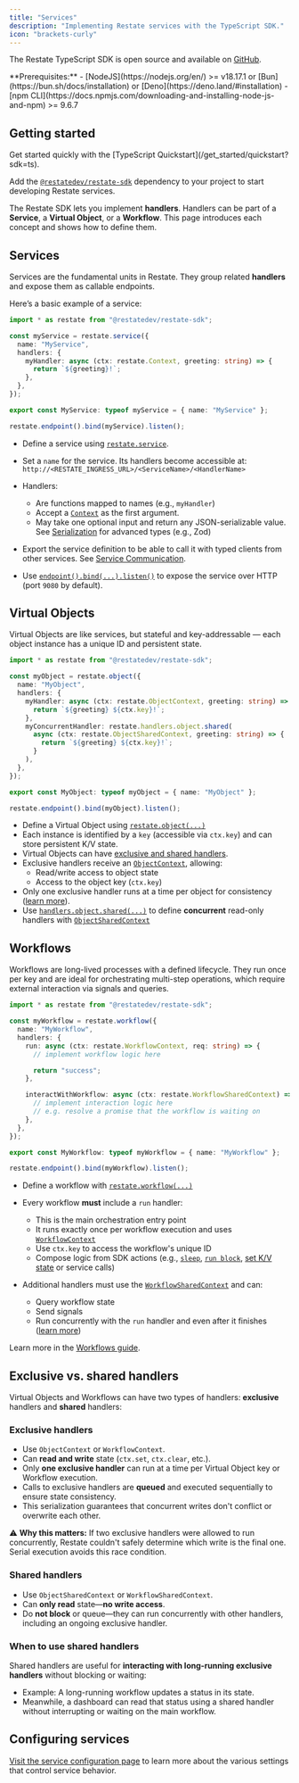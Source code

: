 ```yaml
---
title: "Services"
description: "Implementing Restate services with the TypeScript SDK."
icon: "brackets-curly"
---
```



The Restate TypeScript SDK is open source and available on [GitHub](https://github.com/restatedev/sdk-typescript).

<Note>
**Prerequisites:**  
- [NodeJS](https://nodejs.org/en/) >= v18.17.1 or [Bun](https://bun.sh/docs/installation) or [Deno](https://deno.land/#installation)  
- [npm CLI](https://docs.npmjs.com/downloading-and-installing-node-js-and-npm) >= 9.6.7
</Note>

## Getting started 
<Tip>
    Get started quickly with the [TypeScript Quickstart](/get_started/quickstart?sdk=ts).
</Tip>

Add the [`@restatedev/restate-sdk`](https://www.npmjs.com/package/@restatedev/restate-sdk) dependency to your project to start developing Restate services.

The Restate SDK lets you implement **handlers**. Handlers can be part of a **Service**, a **Virtual Object**, or a **Workflow**. This page introduces each concept and shows how to define them.


## Services

Services are the fundamental units in Restate. They group related **handlers** and expose them as callable endpoints.

Here’s a basic example of a service:

```ts {CODE_LOAD::ts/src/develop/my_service.ts} 
import * as restate from "@restatedev/restate-sdk";

const myService = restate.service({
  name: "MyService",
  handlers: {
    myHandler: async (ctx: restate.Context, greeting: string) => {
      return `${greeting}!`;
    },
  },
});

export const MyService: typeof myService = { name: "MyService" };

restate.endpoint().bind(myService).listen();
```


* Define a service using [`restate.service`](https://docs.restate.dev/tsdocs/functions/_restatedev_restate-sdk.service).
* Set a `name` for the service. Its handlers become accessible at:
  `http://<RESTATE_INGRESS_URL>/<ServiceName>/<HandlerName>`
* Handlers:

  * Are functions mapped to names (e.g., `myHandler`)
  * Accept a [`Context`](https://docs.restate.dev/tsdocs/interfaces/_restatedev_restate-sdk.Context) as the first argument.
  * May take one optional input and return any JSON-serializable value.
    See [Serialization](/develop/ts/serialization) for advanced types (e.g., Zod)
* Export the service definition to be able to call it with typed clients from other services. See [Service Communication](/develop/ts/service-communication).
* Use [`endpoint().bind(...).listen()`](https://docs.restate.dev/tsdocs/interfaces/_restatedev_restate-sdk.RestateEndpoint) to expose the service over HTTP (port `9080` by default).

## Virtual Objects

Virtual Objects are like services, but stateful and key-addressable — each object instance has a unique ID and persistent state.

```ts {CODE_LOAD::ts/src/develop/my_virtual_object.ts} 
import * as restate from "@restatedev/restate-sdk";

const myObject = restate.object({
  name: "MyObject",
  handlers: {
    myHandler: async (ctx: restate.ObjectContext, greeting: string) => {
      return `${greeting} ${ctx.key}!`;
    },
    myConcurrentHandler: restate.handlers.object.shared(
      async (ctx: restate.ObjectSharedContext, greeting: string) => {
        return `${greeting} ${ctx.key}!`;
      }
    ),
  },
});

export const MyObject: typeof myObject = { name: "MyObject" };

restate.endpoint().bind(myObject).listen();
```

* Define a Virtual Object using [`restate.object(...)`](https://docs.restate.dev/tsdocs/functions/_restatedev_restate-sdk.object)
* Each instance is identified by a `key` (accessible via `ctx.key`) and can store persistent K/V state.
* Virtual Objects can have [exclusive and shared handlers](/ts/overview#exclusive-vs-shared-handlers). 
* Exclusive handlers receive an [`ObjectContext`](https://docs.restate.dev/tsdocs/interfaces/_restatedev_restate-sdk.ObjectContext), allowing:
  * Read/write access to object state
  * Access to the object key (`ctx.key`)
* Only one exclusive handler runs at a time per object for consistency ([learn more](/ts/overview#exclusive-vs-shared-handlers)).
* Use [`handlers.object.shared(...)`](https://docs.restate.dev/tsdocs/functions/_restatedev_restate-sdk.handlers.object.shared) to define **concurrent** read-only handlers with [`ObjectSharedContext`](https://docs.restate.dev/tsdocs/interfaces/_restatedev_restate-sdk.ObjectSharedContext)


## Workflows

Workflows are long-lived processes with a defined lifecycle. They run once per key and are ideal for orchestrating multi-step operations, which require external interaction via signals and queries.

```ts {CODE_LOAD::ts/src/develop/workflow.ts} 
import * as restate from "@restatedev/restate-sdk";

const myWorkflow = restate.workflow({
  name: "MyWorkflow",
  handlers: {
    run: async (ctx: restate.WorkflowContext, req: string) => {
      // implement workflow logic here

      return "success";
    },

    interactWithWorkflow: async (ctx: restate.WorkflowSharedContext) => {
      // implement interaction logic here
      // e.g. resolve a promise that the workflow is waiting on
    },
  },
});

export const MyWorkflow: typeof myWorkflow = { name: "MyWorkflow" };

restate.endpoint().bind(myWorkflow).listen();
```

* Define a workflow with [`restate.workflow(...)`](https://docs.restate.dev/tsdocs/functions/_restatedev_restate-sdk.workflow)
* Every workflow **must** include a `run` handler:

  * This is the main orchestration entry point
  * It runs exactly once per workflow execution and uses [`WorkflowContext`](https://docs.restate.dev/tsdocs/interfaces/_restatedev_restate-sdk.WorkflowContext)
  * Use `ctx.key` to access the workflow's unique ID
  * Compose logic from SDK actions (e.g., [`sleep`](/develop/ts/durable-timers), [`run block`](/develop/ts/journaling-results#journaled-actions), [set K/V state](/ts/state#setting-state) or service calls)
* Additional handlers must use the [`WorkflowSharedContext`](https://docs.restate.dev/tsdocs/interfaces/_restatedev_restate-sdk.WorkflowSharedContext) and can:

  * Query workflow state
  * Send signals
  * Run concurrently with the `run` handler and even after it finishes ([learn more](/ts/overview#exclusive-vs-shared-handlers))

Learn more in the [Workflows guide](/develop/ts/workflows).

## Exclusive vs. shared handlers

Virtual Objects and Workflows can have two types of handlers: **exclusive** handlers and **shared** handlers:

### Exclusive handlers
* Use `ObjectContext` or `WorkflowContext`.
* Can **read and write** state (`ctx.set`, `ctx.clear`, etc.).
* Only **one exclusive handler** can run at a time per Virtual Object key or Workflow execution.
* Calls to exclusive handlers are **queued** and executed sequentially to ensure state consistency.
* This serialization guarantees that concurrent writes don't conflict or overwrite each other.

⚠️ **Why this matters:**
If two exclusive handlers were allowed to run concurrently, Restate couldn't safely determine which write is the final one. Serial execution avoids this race condition.

### Shared handlers
* Use `ObjectSharedContext` or `WorkflowSharedContext`.
* Can **only read** state—**no write access**.
* Do **not block** or queue—they can run concurrently with other handlers, including an ongoing exclusive handler.

### When to use shared handlers

Shared handlers are useful for **interacting with long-running exclusive handlers** without blocking or waiting:

* Example: A long-running workflow updates a status in its state.
* Meanwhile, a dashboard can read that status using a shared handler without interrupting or waiting on the main workflow.

## Configuring services

[Visit the service configuration page](/operate/configuration/services) to learn more about the various settings that control service behavior.